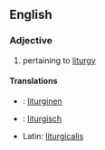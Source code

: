 ==English==
===Adjective===
#pertaining to [[liturgy]]

====Translations====
*{{fi}}: [[liturginen]]
*{{de}}: [[liturgisch]]
*Latin: [[liturgicalis]]